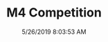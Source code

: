 ---
width: 2000
height: 1333
title: M4 Competition
description: Competition Wheels on a White M4
date: 5/26/2019 8:03:53 AM
cameraMake: Sony
cameraModel: ILCE-7M3
lens: FE 24-105mm F4 G OSS
settingsfStop: f/6.3
settingsISO: ISO 100
settingsShutter: 1/80
settingsFocalLength: 37 mm
---